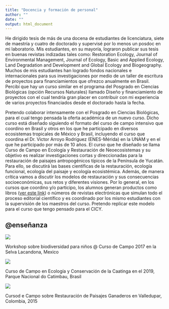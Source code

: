 ```yaml
---
title: "Docencia y formación de personal"
author: ""
date: ""
output: html_document
---
```



He dirigido tesis de más de una docena de estudiantes de licenciatura, siete de maestría y cuatro de doctorado y supervisé por lo menos un posdoc en mi laboratorio. Mis estudiantes, en su mayoría, lograron publicar  sus tesis en buenas revistas indizadas tales como: Restoration Ecology, Journal of Environmental Management, Journal of Ecology, Basic and Applied Ecology, Land Degradation and Development and Global Ecology and Biogeography. Muchos de mis estudiantes han logrado fondos nacionales e internacionales para sus investigaciones por medio de un taller de escritura de proyectos para financiamientos que ofrezco anualmente en Brasil. Percibí que hay un curso similar en el programa del Posgrado en Ciencias Biológicas (opción Recursos Naturales) llamado Diseño y financiamiento de proyectos con el cual tendría gran placer en contribuir con mi experiencia de varios proyectos financiados desde el doctorado hasta la fecha.

Pretendo colaborar intensamente con el Posgrado en Ciencias Biológicas, para el cual tengo pensada la oferta académica de un nuevo curso. Dicho curso está diseñado siguiendo el formato del curso de campo intensivo que coordino en Brasil y otros en los que he participado en diversos ecosistemas tropicales de México y Brasil, incluyendo el curso que coordina el Dr. Victor Arroyo Rodríguez (ENES-Mérida) en la UNAM y en el que he participado por más de 10 años. El curso  que he diseñado se llama Curso de Campo en Ecología y Restauración de Neoecosistemas y su objetivo es realizar investigaciones cortas y direccionadas para la restauración de paisajes antropogénicos típicos de la Península de Yucatán. Para ello, se discutirá las bases científicas de la restauración, ecología funcional, ecología del paisaje y ecología ecosistémica. Además, de manera crítica vamos a discutir los modelos de restauración y sus consecuencias socioeconómicas, sus retos y diferentes visiones. Por lo general, en los cursos que coordino y/o participo, los alumnos generan productos como libros ([ver este link](https://sites.google.com/site/cursocaatinga/fotos?authuser=1)) o números de revistas electrónicas que simulan todo el proceso editorial científico y es coordinado por los mismo estudiantes con la supervisión de los maestros del curso. Pretendo replicar este modelo para el curso que tengo pensado para el CICY. 

## @enseñanza

<img src=https://ecoaplic.org/en/home/gallery/gallery/Curso%20chajul%20%2870%29.jpg>

Workshop sobre biodiversidad para niños @ Curso de Campo 2017 en la Selva Lacandona, Mexico


<img src=cc.jpg>

Curso de Campo en Ecología y Conservación de la Caatinga en el 2019, Parque Nacional do Catimbau, Brasil

<img src=images/colombia.png>

Cursod e Campo sobre Restauración de Paisajes Ganaderos en Valledupar, Colombia, 2015


